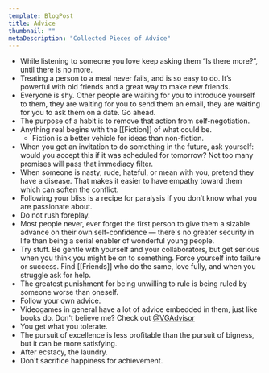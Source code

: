```yaml
---
template: BlogPost
title: Advice
thumbnail: ""
metaDescription: "Collected Pieces of Advice"
---
```


- While listening to someone you love keep asking them “Is there more?”, until
  there is no more.
- Treating a person to a meal never fails, and is so easy to do. It’s powerful
  with old friends and a great way to make new friends.
- Everyone is shy. Other people are waiting for you to introduce yourself to
  them, they are waiting for you to send them an email, they are waiting for you
to ask them on a date. Go ahead.
- The purpose of a habit is to remove that action from self-negotiation.
- Anything real begins with the [[Fiction]] of what could be.
  - Fiction is a better vehicle for ideas than non-fiction.
- When you get an invitation to do something in the future, ask yourself: would
  you accept this if it was scheduled for tomorrow? Not too many promises will
pass that immediacy filter.
- When someone is nasty, rude, hateful, or mean with you, pretend they have a
  disease. That makes it easier to have empathy toward them which can soften the
conflict.
- Following your bliss is a recipe for paralysis if you don’t know what you are
  passionate about.
- Do not rush foreplay.
- Most people never, ever forget the first person to give them a sizable advance
  on their own self-confidence — there's no greater security in life than being
a serial enabler of wonderful young people.
- Try stuff. Be gentle with yourself and your collaborators, but get serious
  when you think you might be on to something. Force yourself into failure or
success. Find [[Friends]] who do the same, love fully, and when you struggle ask
for help.
- The greatest punishment for being unwilling to rule is being ruled by someone
  worse than oneself.
- Follow your own advice.
- Videogames in general have a lot of advice embedded in them, just like books
  do. Don't believe me? Check out [@VGAdvisor](https://twitter.com/VGAdvisor)
- You get what you tolerate.
- The pursuit of excellence is less profitable than the pursuit of bigness, but
  it can be more satisfying. 
- After ecstacy, the laundry.
- Don't sacrifice happiness for achievement.
